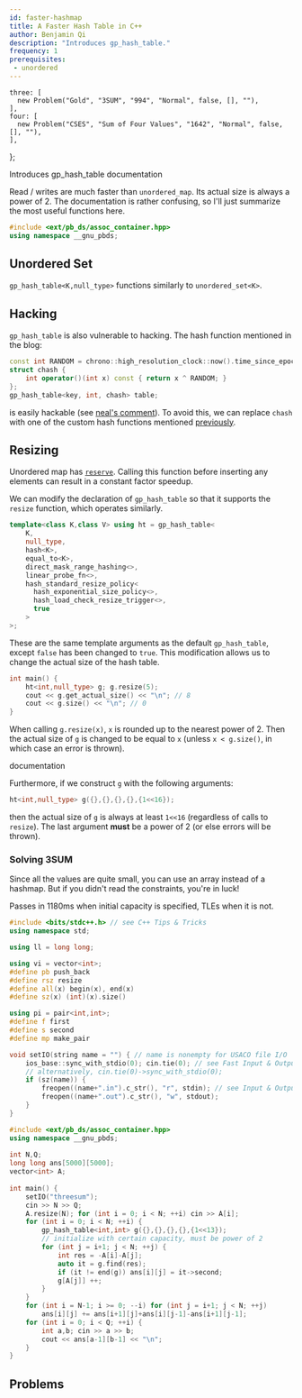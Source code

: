 ```yaml
---
id: faster-hashmap
title: A Faster Hash Table in C++
author: Benjamin Qi
description: "Introduces gp_hash_table."
frequency: 1
prerequisites:
 - unordered
---
```



    three: [
      new Problem("Gold", "3SUM", "994", "Normal", false, [], ""),
    ],
    four: [
      new Problem("CSES", "Sum of Four Values", "1642", "Normal", false, [], ""),
    ],
};

<Resources>
  <Resource source="CF" url="https://codeforces.com/blog/entry/60737" title="Chilli - Order of magnitude faster hash tables" starred>Introduces gp_hash_table</Resource>
  <Resource source="GCC" url="https://gcc.gnu.org/onlinedocs/libstdc++/ext/pb_ds/gp_hash_table.html#Resize_Policy566860465" title="gp_hash_table Interface">documentation</Resource>
  <Resource source="Benq (from KACTL)" title="HashMap" url="https://github.com/bqi343/USACO/blob/master/Implementations/content/data-structures/STL%20(5)/HashMap.h" starred> </Resource>
</Resources>

<br />

Read / writes are much faster than `unordered_map`. Its actual size is always a power of 2. The documentation is rather confusing, so I'll just summarize the most useful functions here.

```cpp
#include <ext/pb_ds/assoc_container.hpp>
using namespace __gnu_pbds;
```

## Unordered Set

`gp_hash_table<K,null_type>` functions similarly to `unordered_set<K>`.

## Hacking

`gp_hash_table` is also vulnerable to hacking. The hash function mentioned in the blog:

```cpp
const int RANDOM = chrono::high_resolution_clock::now().time_since_epoch().count();
struct chash {
    int operator()(int x) const { return x ^ RANDOM; }
};
gp_hash_table<key, int, chash> table;
```

is easily hackable (see [neal's comment](https://codeforces.com/blog/entry/60737?#comment-454122)). To avoid this, we can replace `chash` with one of the custom hash functions mentioned [previously](../silver/unordered#another-hash-function).

## Resizing

Unordered map has [`reserve`](http://www.cplusplus.com/reference/unordered_map/unordered_map/reserve/). Calling this function before inserting any elements can result in a constant factor speedup. 

We can modify the declaration of `gp_hash_table` so that it supports the `resize` function, which operates similarly.

```cpp
template<class K,class V> using ht = gp_hash_table<
    K, 
    null_type, 
    hash<K>, 
    equal_to<K>, 
    direct_mask_range_hashing<>, 
    linear_probe_fn<>,
    hash_standard_resize_policy<
      hash_exponential_size_policy<>, 
      hash_load_check_resize_trigger<>, 
      true
    >
>;
```

These are the same template arguments as the default `gp_hash_table`, except `false` has been changed to `true`. This modification allows us to change the actual size of the hash table.

```cpp
int main() {
    ht<int,null_type> g; g.resize(5);
    cout << g.get_actual_size() << "\n"; // 8
    cout << g.size() << "\n"; // 0
}
```

When calling `g.resize(x)`, `x` is rounded up to the nearest power of 2. Then the actual size of `g` is changed to be equal to `x` (unless `x < g.size()`, in which case an error is thrown).

<Resources>
  <Resource source="GCC" url="https://gcc.gnu.org/onlinedocs/libstdc++/ext/pb_ds/hash_standard_resize_policy.html" title="Resize Policy">documentation</Resource>
</Resources>

Furthermore, if we construct `g` with the following arguments:

```cpp
ht<int,null_type> g({},{},{},{},{1<<16});
```

then the actual size of `g` is always at least `1<<16` (regardless of calls to `resize`). The last argument **must** be a power of 2 (or else errors will be thrown).

### Solving 3SUM

<Problems problems={problems.three} />

<Spoiler title="Solution">

Since all the values are quite small, you can use an array instead of a hashmap. But if you didn't read the constraints, you're in luck!

<Warning>

Passes in 1180ms when initial capacity is specified, TLEs when it is not.

</Warning>

```cpp
#include <bits/stdc++.h> // see C++ Tips & Tricks
using namespace std;

using ll = long long;

using vi = vector<int>;
#define pb push_back
#define rsz resize
#define all(x) begin(x), end(x)
#define sz(x) (int)(x).size()

using pi = pair<int,int>;
#define f first
#define s second
#define mp make_pair

void setIO(string name = "") { // name is nonempty for USACO file I/O
	ios_base::sync_with_stdio(0); cin.tie(0); // see Fast Input & Output
	// alternatively, cin.tie(0)->sync_with_stdio(0);
	if (sz(name)) {
		freopen((name+".in").c_str(), "r", stdin); // see Input & Output
		freopen((name+".out").c_str(), "w", stdout);
	}
}

#include <ext/pb_ds/assoc_container.hpp>
using namespace __gnu_pbds;
 
int N,Q;
long long ans[5000][5000];
vector<int> A;
 
int main() {
	setIO("threesum");
	cin >> N >> Q;
	A.resize(N); for (int i = 0; i < N; ++i) cin >> A[i];
	for (int i = 0; i < N; ++i) {
		gp_hash_table<int,int> g({},{},{},{},{1<<13}); 
		// initialize with certain capacity, must be power of 2
		for (int j = i+1; j < N; ++j) {
			int res = -A[i]-A[j];
			auto it = g.find(res); 
			if (it != end(g)) ans[i][j] = it->second;
			g[A[j]] ++;
		}
	}
	for (int i = N-1; i >= 0; --i) for (int j = i+1; j < N; ++j)
		ans[i][j] += ans[i+1][j]+ans[i][j-1]-ans[i+1][j-1];
	for (int i = 0; i < Q; ++i) {
		int a,b; cin >> a >> b;
		cout << ans[a-1][b-1] << "\n";
	}
}
```

</Spoiler>

## Problems

<Problems problems={problems.four} />